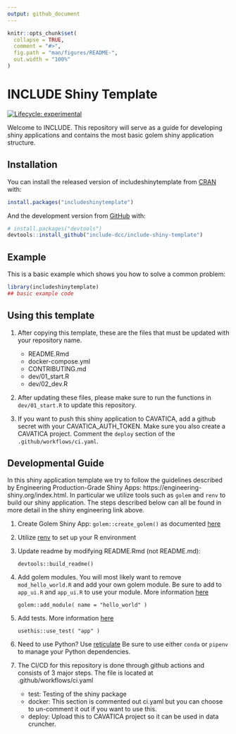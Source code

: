 ```yaml
---
output: github_document
---
```


<!-- README.md is generated from README.Rmd. Please edit that file -->

```r
knitr::opts_chunk$set(
  collapse = TRUE,
  comment = "#>",
  fig.path = "man/figures/README-",
  out.width = "100%"
)
```

# INCLUDE Shiny Template

<!-- badges: start -->
[![Lifecycle: experimental](https://img.shields.io/badge/lifecycle-experimental-orange.svg)](https://www.tidyverse.org/lifecycle/#experimental)
<!-- badges: end -->

Welcome to INCLUDE. This repository will serve as a guide for developing
shiny applications and contains the most basic golem shiny application
structure.

## Installation

You can install the released version of includeshinytemplate from [CRAN](https://CRAN.R-project.org) with:

``` r
install.packages("includeshinytemplate")
```

And the development version from [GitHub](https://github.com/) with:

``` r
# install.packages("devtools")
devtools::install_github("include-dcc/include-shiny-template")
```
## Example

This is a basic example which shows you how to solve a common problem:

```r
library(includeshinytemplate)
## basic example code
```


## Using this template

1. After copying this template, these are the files that must be updated with your repository name.

    - README.Rmd
    - docker-compose.yml
    - CONTRIBUTING.md
    - dev/01_start.R
    - dev/02_dev.R
1. After updating these files, please make sure to run the functions in `dev/01_start.R` to update this repository.
1. If you want to push this shiny application to CAVATICA, add a github secret with your CAVATICA_AUTH_TOKEN. Make sure you also create a CAVATICA project. Comment the `deploy` section of the `.github/workflows/ci.yaml`.


## Developmental Guide

In this shiny application template we try to follow the guidelines described by Engineering Production-Grade Shiny Apps: https://engineering-shiny.org/index.html.  In particular we utilize tools such as `golem` and `renv` to build our shiny application.  The steps described below can all be found in more detail in  the shiny engineering link above.

1. Create Golem Shiny App: `golem::create_golem()` as documented [here](https://engineering-shiny.org/setting-up-for-success.html#create-a-golem)
1. Utilize [renv](https://engineering-shiny.org/build-yourself-safety-net.html#renv) to set up your R environment
1. Update readme by modifying README.Rmd (not README.md):

    ```
    devtools::build_readme()
    ```

1. Add golem modules. You will most likely want to remove `mod_hello_world.R` and add your own golem module. Be sure to add to `app_ui.R` and `app_ui.R` to use your module. More information [here](https://engineering-shiny.org/build-app-golem.html#submodules-and-utility-functions)

    ```
    golem::add_module( name = "hello_world" )
    ```

1. Add tests. More information [here](https://engineering-shiny.org/build-app-golem.html#add-tests)

    ```
    usethis::use_test( "app" )
    ```

1.  Need to use Python?  Use [reticulate](https://rstudio.github.io/reticulate/)  Be sure to use either `conda` or `pipenv` to manage your Python dependencies.
1. The CI/CD for this repository is done through github actions and consists of 3 major steps.  The file is located at .github/workflows/ci.yaml
    * test: Testing of the shiny package
    * docker: This section is commented out ci.yaml but you can choose to un-comment it out if you want to use this.
    * deploy: Upload this to CAVATICA project so it can be used in data cruncher.
